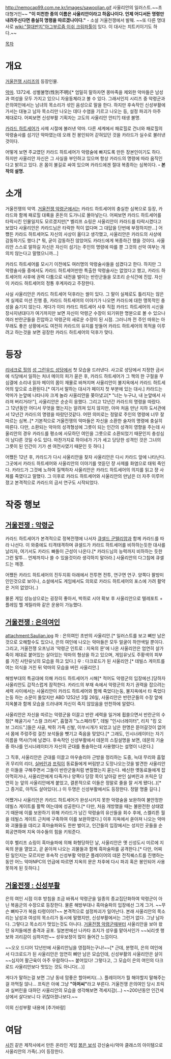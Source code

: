 http://nemocap99.com.ne.kr/images/sawoolian.gif
사울리안의 일러스트.~~초대형거인~~
'''"이 미천한 종의 이름은 사울리안이라고 하옵나이다. 언제 어디서든 명령만 내려주신다면 충실히 명령을 따르겠나이다."'''
- 소설 거울전쟁에서 발췌. ~~또 다른 명대사로 [[wiki:"절대반지"아그부르줌 이쉬 크림파툴]]이 있다. 이 대사는 치트키이기도 하다.~~

[[목차]]

= 개요 =
[[거울전쟁 시리즈]]의 등장인물.

[[악마]]. 1372세. 성별불명(性別不明)[* 엄밀히 말하자면 몽마족을 제외한 악마들은 남성과 여성을 모두 가지고 있으니 자웅동체라고 볼 수 있다. 그래서인지 시리즈 중 악령군과 은의여인에서는 남녀의 목소리가 섞인 음성으로 말을 한다. 하지만 후속작인 신성부활에 가서는 대놓고 남자 목소리만 나오는 데다 수염을 기르고 나오는 등, 설정 파괴가 아주 제대로다. 어찌보면 신성부활 기획자는 고도의 사울리안 안티?] 태생 불명.
 
[[카라드 하트세어]]가 사제 시절에 불러낸 악마. 다른 세계에서 패로힐로 건너와 패로힐의 악령술사를 섬기던 악마였는데 오래 전 봉인되어 갇혀있던 것을 카라드가 실수로 불러낸 것이다.

어떻게 보면 주교였던 카라드 하트세어가 악령술에 빠지도록 만든 장본인이기도 하다. 하지만 사울리안 자신은 그 사실을 부인하고 있으며 항상 카라드의 명령에 따라 움직인다고 밝히고 있다. 온 몸이 불길로 싸여 있으며 카라드에겐 절대 복종하는 심복이다. '''- 본작의 설명.'''

= 소개 =
거울전쟁의 악역. [[거울전쟁 악령군]]에서는 카라드 하트세어의 충실한 심복으로 등장, 카라드와 함께 패로힐 대륙을 혼돈의 도가니로 몰아넣는다. 어찌보면 카라드 하트세어를 타락시킨 인물일지도 모르겠지만[* 벨리프 쇼링은 사울리안이 카라드를 타락시켰다고 보았다 사울리안은 카라드님은 타락한 적이 없다며 그 대답을 단번에 부정하지만...] 어쨌든 카라드 하트세어도 자신의 사상이 옮다고 생각했고, 사울리안은 카라드의 사상에 감동하기도 했다.[* 뭐, 굳이 감동하진 않았어도 카라드에게 복종하긴 했을 것이다. 사울리안 스스로 말하길 자신은 자신이 섬기는 주인의 명령에 따를 뿐 그것의 선악 여부는 개의치 않는다고 말했으니까...]

카라드 하트세어를 모시기 이전에도 여러명의 악령술사들을 섬겼다고 한다. 하지만 그 악령술사들 중에서도 카라드 하트세어만한 특출한 악령술사는 없었다고 했고, 카라드 하트세어의 사후에 권력 다툼으로 내전을 벌이는 반란군들을 모조리 순식간에 진압. 자신이 카라드 하트세어의 정통 후계자라고 주장한다.

사실 사울리안은 카라드 하트세어 덕후라는 썰이 있다. 그 말이 실제로도 틀리지는 않은게 실제로 미션 진행 중, 카라드 하트세어의 이야기가 나오면 카라드에 대한 맹목적인 충성을 숨기지 않는다. 게다가 이미 카라드 하트세어 사후 직접 카라드 하트세어의 시신을 장사지낸대다가 여기까지만 보면 자신이 악령군 수장이 되기위한 명분으로 볼 수 있으나 여러 반란군들을 진압하고 악령군의 새로운 수장이 된 시점. 그러니까 전 주인 따위는 아무래도 좋은 상황에서도 여전히 카라드의 유지를 받들어 카라드 하트세어의 목적을 이루려고 하는것을 보면 굉장한 카라드 하트세어의 덕후가 맞다.

= 등장 =
[[리네크로 힐]]의 [[성 그린우드 성당]]에서 첫 모습을 드러낸다. 사고로 성당에서 지정한 금서에 식당에서 일하는 처녀 메이의 피가 묻은 후, 카라드 하트세어가 그 책의 한 구절을 무심결에 소리내 읽자 메이의 몸이 재물로 바쳐지며 사울리안이 불지옥에서 카라드 하트세어의 앞으로 소환된다.[* 여기서 말하는 대사가 페이지 첫 부분에 있는 대사.] 카라드는 악마가 눈앞에 나타나자 크게 놀라 사울리안을 쫒아냈고[* "너는 누구냐, 내 눈앞에서 사라져 버리거라!"], 사울리안은 순순히 응했다. 그리고 12년간 카라드의 명령을 따랐다. 그 12년동안 어디서 무엇을 했는지는 알려져 있지 않지만, 아마 처음 만난 지하 도서관에서 12년간 카라드의 명령을 따랐던것같다. 어떤 의미로는 정말로 주인의 명령에 너무 잘 따르는 심복..[* 기본적으로 거울전쟁의 악마들은 자신을 소환한 술자의 명령에 충실히 따른다. 다만, 소환되는 악마의 성격형성에 그릇이 되는 인간의 성격이 영향을 주는데 사울리안의 경우 카라드를 평소에 사모하던 여인을 그릇으로 소환되었기 때문인지 충성심이 남다른 것일 수도 있다. 마찬가지로 하이네가 기가 세고 당당한 성격인 것은 그녀의 그릇이 된 인간이 기가 센 여전사였기 때문인 듯 하다.] 

어쨌든  12년 후, 카라드가 다시 사울리안을 찾자 사울리안은 다시 카라드 앞에 나타난다. 그곳에서 카라드 하트세어와 사울리안의 이야기를 엿듣던 쟝 사제를 화염으로 태워 죽인다. 카라드가 그것에 노하여 질책하자 사울리안은 카라드 하트세어의 의지를 읽고 쟝 사제를 죽였다고 말했다. 그 이후로 카라드 하트세어와 사울리안의 만남은 더 자주 이루어졌고 본격적으로 카라드의 금서 연구도 시작되었다.

= 작중 행보 =
== [[거울전쟁 : 악령군]] ==
카라드 하트세어가 본격적으로 정복전쟁에 나서자 [[큐셀드 군텔리암]]과 함께 카라드를 따라 나선다. 이 와중에도 티격태격하며 큐셀드가 카라드 하트세어를 비하하는듯한 대사를 날리자, 여기서도 카라드 빠돌이 근성이 나온다.[* 카라드님의 능력까지 비하하는 듯한 그런 말투... 언제까지나 쓸 수 있을것이라 생각하지 말아라.] 사울리안의 다그침에 큐셀드는 깨갱.

어쨌든 카라드 하트세어의 진두지휘 아래에서 전투면 전투, 연구면 연구. 양쪽다 팔방미인인것으로 보이나, 소설에서도 게임에서도 의외로 카라드 하트세어의 포스에 가려 활약은 거의 없었다(..)

물론 게임 성능상으로는 굉장히 좋아서, 박쥐로 시야 확보 후 사울리안으로 텔레포트 + 플레임 헬 게릴라와 같은 운용이 가능했다.

== [[거울전쟁 : 은의여인]] ==
attachment:Saulian.jpg
좌 : 은의여인 초반의 사울리안.[* 일러스트를 보고 뼈만 남은것으로 오해할수도 있으나, 은의 여인에 나오는 악마들은 모두 얼굴이 하얀색일 뿐이다. 그리고, 거울전쟁 오프닝과 '악령군 인트로 : 지옥의 문'에 나온 사울리안은 엄연히 살가죽이 제대로 붙어있는 살아있는 악마의 형상을 하고 있으며, 게임유닛도 주황색의 피부를 가진 사탄유닛의 모습을 하고 있다.]
우 : 다크로드가 된 사울리안.[* 데빌스 게이트를 여는 의식을 거친 뒤 악마의 모습을 버린 사울리안.]

해방부대의 특공대에 의해 카라드 하트세어가 시해[* 적어도 악령군의 입장에선.]당하자 사울리안도 갑작스럽게 잠적한다. 카라드의 부재 속에서 악령군의 차기 권력을 잡으려는 세력 사이에서는 사울리안이 카라드 하트세어와 함께 죽었다는둥, 불지옥에서 타 죽었다는둥 하는 소문이 돌았지만 ABD 1252년 3월 26일, 사울리안은 반란군들의 수장 앞에 지옥불과 함께 모습을 드러내며 자신이 죽지 않았음을 만천하에 알렸다.

사울리안은 자신을 따르는 악령군을 이끌고 반란 세력을 일거에 휩쓸으면서 반란군의 수장[* 해골기사 "스컬 크러셔", 흡혈귀 "노스페라투", 데빌 "인시너레이터", 리치 "킹 오브 그리드".]들은 사골, 박쥐 가죽 신발, 이쑤시개가 되었고 남은 한명은 뜯어갈것이 없어서 몸에 주렁주렁 걸친 보석들을 뺏기고 죽음을 맞았다.[* 그래도, 인시너레이터는 자기 이름을 역사(?)에 남겼다. 후속작인 신성부활에서 데몬의 스킬설명을 보면, 데몬의 기술중 하나를 인시너레이터가 자신의 군대를 통솔하는데 사용했다는 설명이 나온다.]

그 직후, 사울리안은 군대를 이끌고 마우솔리아 근방을 정리하는 도중, 늑대 무리와 흡혈귀 무리의 리더, [[실버린]]과 [[프릭]]이 동료들에게 버림받고 도망나오는것을 발견한 사울리안은 이들을 구해주면서 그들이 반란군들처럼 변절했는지 묻는다. 배신한 옛동료들에게 잡아먹히거나, 사울리안에게 타죽거나 양쪽다 당장 목이 날아갈 판인 실버린과 프릭은 당연히 눈 앞의 사울리안에게 붙었고, 결론적으로 이들은 정말로 줄을 잘 서게 됐다(..)[* 그 증거로, 아직도 살아있다(..) 이 두명은 신성부활에서도 등장한다. 정말 명줄 길다.]

어쨌거나 사울리안은 카라드 하트세어가 완성시키지 못한 악령술을 보완하여 불안정한 데빌스 게이트를 활짝 여는데에 성공한다.[* 다만, 처음 개방했을 때는 불완전한 상태였기 때문에 이를 보완하기 위해 카라드가 남긴 악령술의 유산들을 회수 후에, 스켈리튼 월을 데빌스 게이트 근처에 구축하여 이를 보완하였다.] 이후 지옥에서 쏟아져 나오는 악마와 괴물들을 데리고 흑마술파와도 한판 벌이고, 인간들의 입장에서는 성지인 곳들을 순회공연하며 지옥 야수들의 힘을 키워준다.

이후 벨리프 쇼링이 흑마술파에 의해 화형당하던 날, 사울리안은 옛 신성도시 미르에 지옥의 문을 열었고, 곧 쏟아져 나오는 괴물들과 함께 흑마술파를 공격한다.[* 다만, 어찌된 일인지는 모르지만 후속작 신성부활 악령군 플레이어의 데몬 전직퀘스트를 진행하는 동안 어느 악마NPC의 언급에 따르면 지옥의 문은 차후에 다시 파괴 혹은 봉인되어 사용못하게 된 듯하다.]

== [[거울전쟁 : 신성부활]] ==
은의 여인 시점 이후 방침을 조금 바꿔서 악령군을 일종의 종교집단화하여 악령군이 아닌 복음군의 수장으로 등장한다. 물론 해방부대나 흑마술파의 입장에선 그게 그거. ~~무슨 뼈따구가 복음 타령이야?~~ 본격적으로 설정파괴가 일어난다. 본래 사울리안의 목소리는 남성과 여성의 목소리가 동시에 말했지만, 신성부활에서는 그런거 없다. 그냥 남자다. 그렇다고 목소리가 멋있는것도 아니다. [[거울전쟁 악령군]]때부터 사울리안을 보아 왔던 유저들에겐 충격과 공포. 일본판에선 나카타 죠지가 성우를 맡아서인가 ~~뇌리셋 행보와 괴리감이 심하지만~~ 성우보정이 많이 들어간 느낌이다.

~~오오 드디어 12년만에 사울리안님을 영접하는구나!~~[* 근데, 분명히, 은의 여인에서 다크로드가 된 사울리안은 엄연히 뼈만 남은 모습인데, 신성부활의 사울리안은 살이~~심지어 팔근육이 아주 우람하다~~ 붙어있다! 그렇다고, 그 모습이 은의 여인의 다크로드 사울리안보다 멋있는 것도 아니다(...)]

게다가 말하는걸 보면 그냥 동네 맘좋은 할아버지(...). 플레이어가 뭘 해야할지 말해주는걸 까먹질 않나... 프릭은 아예 그냥 '''"아저씨"'''라고 부른다. 거울전쟁 은의여인 당시 프릭과 실버린을 대하던 사울리안의 모습을 생각해보면 격세지감(...) ~~200년동안 인간세상에서 살다보니 다 귀찮아졌나보다.~~

이외 신성부활 내용에 [추가바람]

= 여담 =
[http://cafe447.daum.net/_c21_/album_viewer?grpid=1669B&fldid=5fwg&dataid=36&mgrpid=&url=http%3A//pds17.cafe.daum.net/download.php%3Fgrpid%3D1669B%26fldid%3D5fwg%26dataid%3D36%26fileid%3D1%26regdt%3D20060626211719%26disk%3D28%26grpcode%3DRsKTF%26dncnt%3DN%26.bmp&title=viewer/ 사진]
같은 제작사에서 만든 온라인 게임 [[붉은 보석]] 강신술사/악마 클래스의 아이템으로 사울리안의 가죽(..)이 등장한다.
 
